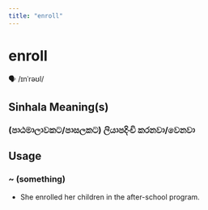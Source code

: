 ```yaml
---
title: "enroll"
---
```


# enroll

🗣️ /ɪnˈrəʊl/

## Sinhala Meaning(s)

### (පාඨමාලාවකට/පාසලකට) ලියාපදිංචි කරනවා/වෙනවා

## Usage

### ~ (something)

- She enrolled her children in the after-school program.


